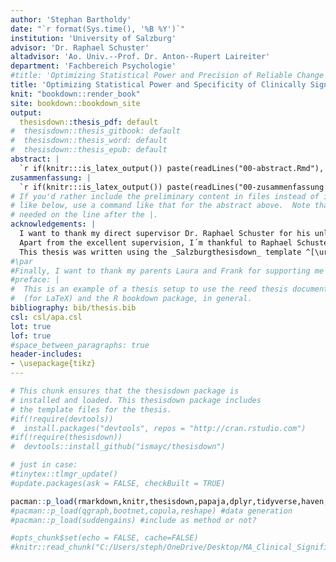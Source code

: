 ```yaml
---
author: 'Stephan Bartholdy'
date: "`r format(Sys.time(), '%B %Y')`"
institution: 'University of Salzburg'
advisor: 'Dr. Raphael Schuster'
altadvisor: 'Ao. Univ.--Prof. Dr. Anton--Rupert Laireiter'
department: 'Fachbereich Psychologie'
#title: 'Optimizing Statistical Power and Precision of Reliable Change in Clinical Trials by Means of Pre--Post EMA'
title: 'Optimizing Statistical Power and Specificity of Clinically Significant Change by Means of Pre--Post Ecological Momentary Assessment'
knit: "bookdown::render_book"
site: bookdown::bookdown_site
output: 
  thesisdown::thesis_pdf: default
#  thesisdown::thesis_gitbook: default
#  thesisdown::thesis_word: default
#  thesisdown::thesis_epub: default
abstract: |
  `r if(knitr:::is_latex_output()) paste(readLines("00-abstract.Rmd"), collapse = '\n  ')`
zusammenfassung: |
  `r if(knitr:::is_latex_output()) paste(readLines("00-zusammenfassung.Rmd"), collapse = '\n  ')`
# If you'd rather include the preliminary content in files instead of inline
# like below, use a command like that for the abstract above.  Note that a tab is 
# needed on the line after the |.
acknowledgements: |
  I want to thank my direct supervisor Dr. Raphael Schuster for his unlimited help and kind encouragement throughout the whole process of writing this thesis. I also want to thank my indirect supervisor Ao. Univ.–Prof. Dr. Anton–Rupert Laireiter for always offering his advice and expertise. \par
  Apart from the excellent supervision, I´m thankful to Raphael Schuster, Manuela Larissa Schreyer, Tim Kaiser, Thomas Berger, Jan Philipp Klein, Steffen Moritz, Anton Rupert Laireiter, and Wolfgang Trutschnig for providing me with simulated data sets which they generated for their recent study on statistical power of Intense Pre-Post Assessment approaches. \par
  This thesis was written using the _Salzburgthesisdown_ template ^[\url{https://github.com/irmingard/salzburgthesisdown}] by Veronika Priesner. Based on the _Thesisdown_ package ^[\url{https://github.com/ismayc/thesisdown}] [@Ismay.2020], this format allows for the preparation and formatting of theses using a combination of R code, Markdown and \LaTeX\ syntax.
#\par
#Finally, I want to thank my parents Laura and Frank for supporting me unconditionally throughout every step of my life and education. I dedicate this thesis, being the most difficult task of my life yet, to both of you, because without you I would not have been able to fulfill any of the dreams nor achieve any of the goals that I had in my life until today.
#preface: |
#  This is an example of a thesis setup to use the reed thesis document class
#  (for LaTeX) and the R bookdown package, in general.
bibliography: bib/thesis.bib
csl: csl/apa.csl
lot: true
lof: true
#space_between_paragraphs: true
header-includes:
- \usepackage{tikz}
---
```


<!--
Above is the YAML (YAML Ain't Markup Language) header that includes a lot of metadata used to produce the document.  Be careful with spacing in this header!
If you'd prefer to not include a Dedication, for example, simply delete lines 17 and 18 above or add a # before them to comment them out.  If you have other LaTeX packages you would like to include, delete the # before header-includes and list the packages after hyphens on new lines.
-->

<!--
If you receive a duplicate label error after knitting, make sure to delete the index.Rmd file and then knit again.
-->

```r
# This chunk ensures that the thesisdown package is
# installed and loaded. This thesisdown package includes
# the template files for the thesis.
#if(!require(devtools))
#  install.packages("devtools", repos = "http://cran.rstudio.com")
#if(!require(thesisdown))
#  devtools::install_github("ismayc/thesisdown")

# just in case:
#tinytex::tlmgr_update()
#update.packages(ask = FALSE, checkBuilt = TRUE)

pacman::p_load(rmarkdown,knitr,thesisdown,papaja,dplyr,tidyverse,haven,foreign,bootstrap,sjmisc,lattice,Rmisc,methods,devtools,psych,DescTools,summarytools,kableExtra,lubridate,timetk,overlapping,ggplot2,gghalves,plot.matrix,FNN)
#pacman::p_load(qgraph,bootnet,copula,reshape) #data generation
#pacman::p_load(suddengains) #include as method or not?

#opts_chunk$set(echo = FALSE, cache=FALSE)
#knitr::read_chunk("C:/Users/steph/OneDrive/Desktop/MA_Clinical_Significance_and_Reliable_Change/MA_Clinical_Significance_and_Reliable_Change/inst/rmarkdown/templates/thesis/skeleton/data/PP_Stichprobenvergleiche_d0.88.R")
```

<!-- You'll need to include the order that you'd like Rmd files to appear in the _bookdown.yml file for
PDF files and also delete the # before rmd_files: there.  You'll want to not include 00(two-hyphens)prelim.Rmd
and 00-abstract.Rmd since they are handled in the YAML above differently for the PDF version.
-->

<!-- The {.unnumbered} option here means that the introduction will be "Chapter 0." You can also use {-} for no numbers
on chapters.
-->


